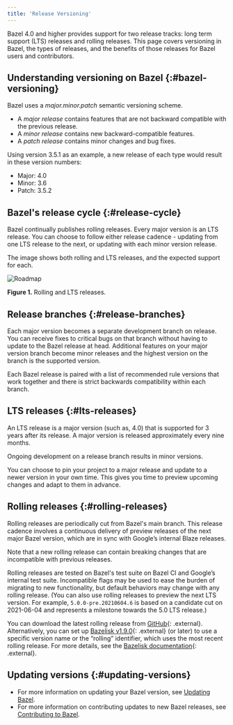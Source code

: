 ```yaml
---
title: 'Release Versioning'
---
```


Bazel 4.0 and higher provides support for two release tracks: long term support
(LTS) releases and rolling releases. This page covers versioning in Bazel, the
types of releases, and the benefits of those releases for Bazel users and
contributors.

## Understanding versioning on Bazel {:#bazel-versioning}

Bazel uses a _major.minor.patch_ semantic versioning scheme.

* A _major release_ contains features that are not backward compatible with the
  previous release.
* A _minor release_ contains new backward-compatible features.
* A _patch release_ contains minor changes and bug fixes.

Using version 3.5.1 as an example, a new release of each type would result in
these version numbers:

* Major: 4.0
* Minor: 3.6
* Patch: 3.5.2

## Bazel's release cycle {:#release-cycle}

Bazel continually publishes rolling releases. Every major version is an LTS
release. You can choose to follow either release cadence - updating from one
LTS release to the next, or updating with each minor version release.

The image shows both rolling and LTS releases, and the expected support for
each.

![Roadmap](/versions/6.3.0/docs/images/roadmap.png "Roadmap")

**Figure 1.** Rolling and LTS releases.

## Release branches {:#release-branches}

Each major version becomes a separate development branch on release. You can
receive fixes to critical bugs on that branch without having to update to the
Bazel release at head. Additional features on your major version branch become
minor releases and the highest version on the branch is the supported version.

Each Bazel release is paired with a list of recommended rule versions that work
together and there is strict backwards compatibility within each branch.

## LTS releases {:#lts-releases}

An LTS release is a major version (such as, 4.0) that is supported for 3 years
after its release.
A major version is released approximately every nine months.

Ongoing development on a release branch results in minor versions.

You can choose to pin your project to a major release and update to a newer
version in your own time. This gives you time to preview upcoming changes and
adapt to them in advance.

## Rolling releases {:#rolling-releases}

Rolling releases are periodically cut from Bazel's main branch.
This release cadence involves a continuous delivery of preview releases of the
next major Bazel version, which are in sync with Google’s internal Blaze
releases.

Note that a new rolling release can contain breaking changes that are
incompatible with previous releases.

Rolling releases are tested on Bazel's test suite on Bazel CI and
Google’s internal test suite. Incompatible flags may be
used to ease the burden of migrating to new functionality, but default behaviors
may change with any rolling release. (You can also use rolling releases to
preview the next LTS version. For example, `5.0.0-pre.20210604.6` is based on a
candidate cut on 2021-06-04 and represents a milestone towards the 5.0 LTS
release.)

You can download the latest rolling release from
[GitHub](https://github.com/bazelbuild/bazel/releases){: .external}.
Alternatively, you can set up
[Bazelisk v1.9.0](https://github.com/bazelbuild/bazelisk/releases/tag/v1.9.0){: .external}
(or later) to use a specific version name or the
“rolling” identifier, which uses the most recent rolling release. For more
details, see the
[Bazelisk documentation](https://github.com/bazelbuild/bazelisk#how-does-bazelisk-know-which-bazel-version-to-run){: .external}.

## Updating versions {:#updating-versions}

* For more information on updating your Bazel version, see
  [Updating Bazel](/versions/6.3.0/versions/updating-bazel).
* For more information on contributing updates to new Bazel releases, see
  [Contributing to Bazel](/versions/6.3.0/contribute).
